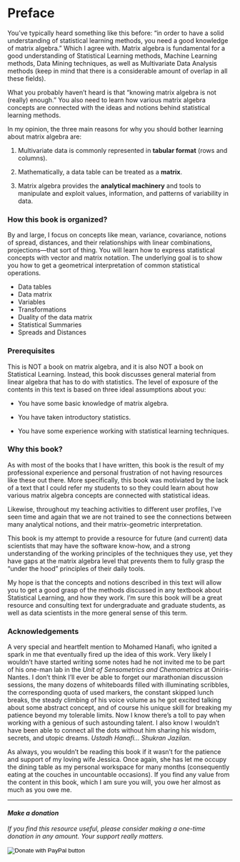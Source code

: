 # Preface {-}

You've typically heard something like this before: "in order to have a solid understanding of statistical learning methods, you need a good knowledge of matrix algebra." Which I agree with. Matrix algebra is fundamental for a good understanding of Statistical Learning methods, Machine Learning methods, Data Mining techniques, as well as Multivariate Data Analysis methods (keep in mind that there is a considerable amount of overlap in all these fields).

What you probably haven't heard is that "knowing matrix algebra is not (really) enough." You also need to learn how various matrix algebra concepts are connected with the ideas and notions behind statistical learning methods.

In my opinion, the three main reasons for why you should bother learning about matrix algebra are:

1. Multivariate data is commonly represented in __tabular format__ (rows and columns).

2. Mathematically, a data table can be treated as a __matrix__.

3. Matrix algebra provides the __analytical machinery__ and tools to
manipulate and exploit values, information, and patterns of variability in data.



### How this book is organized? {-}

By and large, I focus on concepts like mean, variance, covariance, notions of spread, distances, and their relationships with linear combinations, projections---that sort of thing. You will learn how to express statistical concepts with vector and matrix notation. The underlying goal is to show you how to get a geometrical interpretation of common statistical operations.

- Data tables
- Data matrix
- Variables
- Transformations
- Duality of the data matrix
- Statistical Summaries
- Spreads and Distances



### Prerequisites {-}

This is NOT a book on matrix algebra, and it is also NOT a book on Statistical Learning. Instead, this book discusses general material from linear algebra that has to do with statistics. The level of exposure of the contents in this text is based on three ideal assumptions about you:

- You have some basic knowledge of matrix algebra.

- You have taken introductory statistics.

- You have some experience working with statistical learning techniques.



### Why this book? {-}

As with most of the books that I have written, this book is the result of my professional experience and personal frustration of not having resources like these out there. More specifically, this book was motiviated by the lack of a text that I could refer my students to so they could learn about how various matrix algebra concepts are connected with statistical ideas.

Likewise, throughout my teaching activities to different user profiles, I've seen time and again that we are not trained to see the connections between many analytical notions, and their matrix-geometric interpretation. 

This book is my attempt to provide a resource for future (and current) data scientists that may have the software know-how, and a strong understanding of the working principles of the techniques they use, yet they have gaps at the matrix algebra level that prevents them to fully grasp the "under the hood" principles of their daily tools.

My hope is that the concepts and notions described in this text will allow you to get a good grasp of the methods discussed in any textbook about Statistical Learning, and how they work. I'm sure this book will be a great resource and consulting text for undergraduate and graduate students, as well as data scientists in the more general sense of this term.



### Acknowledgements {-}

A very special and heartfelt mention to Mohamed Hanafi, who ignited a spark in me that eventually fired up the idea of this work. Very likely I wouldn't have started writing some notes had he not invited me to be part of his one-man lab in the _Unit of Sensometrics and Chemometrics_ at Oniris-Nantes. I don't think I'll ever be able to forget our marathonian discussion sessions, the many dozens of whiteboards filled with illuminating scribbles, the corresponding quota of used markers, the constant skipped lunch breaks, the steady climbing of his voice volume as he got excited talking about some abstract concept, and of course his unique skill for breaking my patience beyond my tolerable limits. Now I know there's a toll to pay when working with a genious of such astounding talent. I also know I wouldn't have been able to connect all the dots without him sharing his wisdom, secrets, and utopic dreams. _Ustadh Hanafi... Shukran Jazilan_.

As always, you wouldn't be reading this book if it wasn't for the patience and support of my loving wife Jessica. Once again, she has let me occupy the dining table as my personal workspace for many months (consequently eating at the couches in uncountable occasions). If you find any value from the content in this book, which I am sure you will, you owe her almost as much as you owe me.


-----

#### _Make a donation_ {-}

_If you find this resource useful, please consider making a one-time donation in any amount. Your support really matters._

<form action="https://www.paypal.com/cgi-bin/webscr" method="post" target="_top">
<input type="hidden" name="cmd" value="_donations" />
<input type="hidden" name="business" value="ZF6U7K5MW25W2" />
<input type="hidden" name="currency_code" value="USD" />
<input type="image" src="https://www.paypalobjects.com/en_US/i/btn/btn_donateCC_LG.gif" border="0" name="submit" title="PayPal - The safer, easier way to pay online!" alt="Donate with PayPal button" />
<img alt="" border="0" src="https://www.paypal.com/en_US/i/scr/pixel.gif" width="1" height="1" />
</form>
